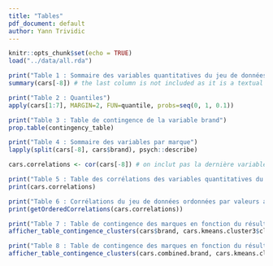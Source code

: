 ```yaml
---
title: "Tables"
pdf_document: default
author: Yann Trividic
---
```


```r
knitr::opts_chunk$set(echo = TRUE)
load("../data/all.rda")
```

```r
print("Table 1 : Sommaire des variables quantitatives du jeu de données")
summary(cars[-8]) # the last column is not included as it is a textual variable
```

```r
print("Table 2 : Quantiles")
apply(cars[1:7], MARGIN=2, FUN=quantile, probs=seq(0, 1, 0.1))
```

```r
print("Table 3 : Table de contingence de la variable brand")
prop.table(contingency_table)
```

```r
print("Table 4 : Sommaire des variables par marque")
lapply(split(cars[-8], cars$brand), psych::describe)
```

```r
cars.correlations <- cor(cars[-8]) # on inclut pas la dernière variable

print("Table 5 : Table des corrélations des variables quantitatives du jeu de données")
print(cars.correlations)
```

```r
print("Table 6 : Corrélations du jeu de données ordonnées par valeurs absolues")
print(getOrderedCorrelations(cars.correlations))
```

```r
print("Table 7 : Table de contingence des marques en fonction du résultat de K-moyennes avec k = 3")
afficher_table_contingence_clusters(cars$brand, cars.kmeans.cluster3$cluster)
```

```r
print("Table 8 : Table de contingence des marques en fonction du résultat de K-moyennes avec k = 2")
afficher_table_contingence_clusters(cars.combined.brand, cars.kmeans.cluster2$cluster)
```